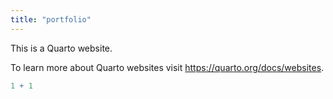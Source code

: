 ```yaml
---
title: "portfolio"
---
```


This is a Quarto website.

To learn more about Quarto websites visit <https://quarto.org/docs/websites>.

```r
1 + 1
```
